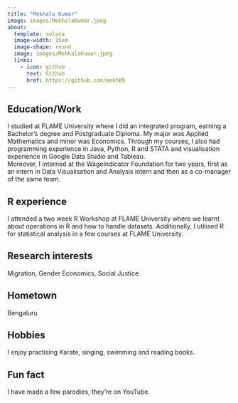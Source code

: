 ```yaml
---
title: "Mekhala Kumar"
image: images/MekhalaKumar.jpeg
about:
  template: solana
  image-width: 15em
  image-shape: round
  image: images/MekhalaKumar.jpeg
  links:
    - icon: github
      text: Github
      href: https://github.com/mekh09
---
```


## Education/Work

I studied at FLAME University where I did an integrated program, earning a Bachelor's degree and Postgraduate Diploma. My major was Applied Mathematics and minor was Economics. Through my courses, I also had programming experience in Java, Python, R and STATA and visualisation experience in Google Data Studio and Tableau.\
Moreover, I interned at the WageIndicator Foundation for two years, first as an intern in Data Visualisation and Analysis intern and then as a co-manager of the same team.

## R experience

I attended a two week R Workshop at FLAME University where we learnt about operations in R and how to handle datasets. Additionally, I utilised R for statistical analysis in a few courses at FLAME University.

## Research interests

Migration, Gender Economics, Social Justice

## Hometown

Bengaluru

## Hobbies

I enjoy practising Karate, singing, swimming and reading books.

## Fun fact

I have made a few parodies, they're on YouTube.

